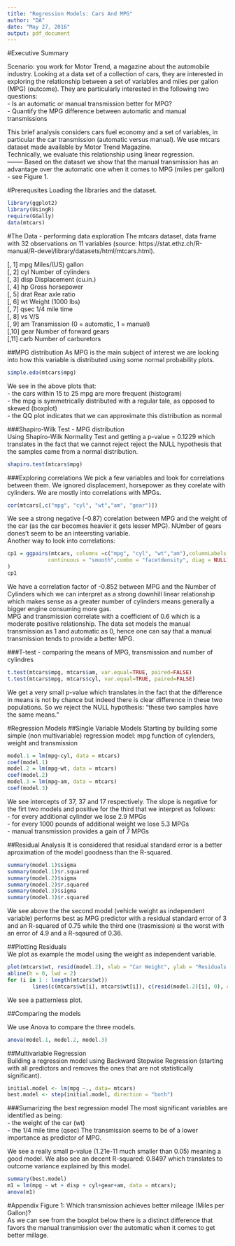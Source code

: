 ```yaml
---
title: "Regression Models: Cars And MPG"
author: "DA"
date: "May 27, 2016"
output: pdf_document
---
```

#Executive Summary

Scenario: you work for Motor Trend, a magazine about the automobile industry. Looking at a data set of a collection of cars, they are interested in exploring the relationship between a set of variables and miles per gallon (MPG) (outcome). They are particularly interested in the following two questions:  
- Is an automatic or manual transmission better for MPG?  
- Quantify the MPG difference between automatic and manual transmissions  

This brief analysis considers cars fuel economy and a set of variables, in particular the car transmission (automatic versus manual). We use mtcars dataset made available by Motor Trend Magazine.   
Technically, we evaluate this relationship using linear regression.   
--------
Based on the dataset we show that the manual transmission has an advantage over the automatic one when it comes to MPG (miles per gallon) - see Figure 1.  

#Prerequsites
Loading the libraries and the dataset.  
```r
library(ggplot2)
library(UsingR)
require(GGally)
data(mtcars)
```


#The Data - performing data exploration
The mtcars dataset, data frame with 32 observations on 11 variables (source: https://stat.ethz.ch/R-manual/R-devel/library/datasets/html/mtcars.html).  

[, 1]	mpg	Miles/(US) gallon  
[, 2]	cyl	Number of cylinders  
[, 3]	disp	Displacement (cu.in.)  
[, 4]	hp	Gross horsepower  
[, 5]	drat	Rear axle ratio  
[, 6]	wt	Weight (1000 lbs)  
[, 7]	qsec	1/4 mile time  
[, 8]	vs	V/S  
[, 9]	am	Transmission (0 = automatic, 1 = manual)  
[,10]	gear	Number of forward gears  
[,11]	carb	Number of carburetors  

##MPG distribution
As MPG is the main subject of interest we are looking into how this variable is distributed using some normal probability plots.
```r
simple.eda(mtcars$mpg)
```
We see in the above plots that:  
- the cars within 15 to 25 mpg are more frequent (histogram)  
- the mpg is symmetrically distributed with a regular tale, as opposed to skewed (boxplot)  
- the QQ plot indicates that we can approximate this distribution as normal  

###Shapiro-Wilk Test - MPG distribution   
Using Shapiro-Wilk Normality Test and getting a p-value = 0.1229 which translates in the fact that we cannot reject  reject the NULL hypothesis that the samples came from a normal distribution.  

```r
shapiro.test(mtcars$mpg)
```

###Exploring correlations
We pick a few variables and look for correlations between them. We ignored displacement, horsepower as they corelate with cylinders. We are mostly into correlations with MPGs.

```r
cor(mtcars[,c("mpg", "cyl", "wt","am", "gear")])
```
We see a strong negative (-0.87) corelation between MPG and the weight of the car (as the car becomes heavier it gets lesser MPG). NUmber of gears dones't seem to be an inteersting variable.    
Another way to look into correlations:    
```r
cp1 = ggpairs(mtcars, columns =c("mpg", "cyl", "wt","am"),columnLabels = c("MPG", "Cylinders","Wight", "Transmission"), lower = list(
             continuous = "smooth",combo = "facetdensity", diag = NULL)
)
cp1
```

We have a correlation factor of -0.852 between MPG and the Number of Cylinders which we can interpret as a strong downhill linear relationship which makes sense as a greater number of cylinders means generally a bigger engine consuming more gas.  
MPG and transmission correlate with a coefficient of 0.6 which is a moderate positive relationship. The data set models the manual transmission as 1 and automatic as 0, hence one can say that a manual transmission tends to provide a better MPG.



###T-test - comparing the means of MPG, transmission and number of cylindres

```r
t.test(mtcars$mpg, mtcars$am, var.equal=TRUE, paired=FALSE)
t.test(mtcars$mpg, mtcars$cyl, var.equal=TRUE, paired=FALSE)
```

We get a very small p-value which translates in the fact that the difference in means is not by chance but indeed there is clear difference in these two populations. So we reject the NULL hypothesis: "these two samples have the same means."  


#Regression  Models
##Single Variable Models
Starting by building some simple (non multivariable) regression model: mpg function of cylenders, weight and transmission
```r
model.1 = lm(mpg~cyl, data = mtcars)
coef(model.1)
model.2 = lm(mpg~wt, data = mtcars)
coef(model.2)
model.3 = lm(mpg~am, data = mtcars)
coef(model.3)
```
We see intercepts of 37, 37 and 17 respectively. The slope is negative for the firt two models and positive for the third that we interpret as follows:  
- for every additional cylinder we lose 2.9 MPGs  
- for every 1000 pounds of additional weight we lose 5.3 MPGs  
- manual transmission provides a gain of 7 MPGs  


##Residual Analysis
It is considered that residual standard error is a better aproximation of the model goodness than the R-squared.
```r
summary(model.1)$sigma
summary(model.1)$r.squared
summary(model.2)$sigma
summary(model.2)$r.squared
summary(model.3)$sigma
summary(model.3)$r.squared
```
We see above the the second model (vehicle weight as independent variable) performs best as MPG predictor with a residual standard error of 3 and an R-squared of 0.75 while the third one (trasmission) si the worst with an error of 4.9 and a R-sqaured of 0.36.  

##Plotting Residuals  
We plot as example the model using the weight as independent variable.    
```r
plot(mtcars$wt, resid(model.2), xlab = "Car Weight", ylab = "Residuals MPG", bg = "lightblue", col = "black", cex = 2, pch = 21,frame = FALSE)
abline(h = 0, lwd = 2)
for (i in 1 : length(mtcars$wt)) 
        lines(c(mtcars$wt[i], mtcars$wt[i]), c(resid(model.2)[i], 0), col = "red" , lwd = 2)
```

We see a patternless plot.  

##Comparing the models  

We use Anova to compare the three models.   
```r
anova(model.1, model.2, model.3)
```

##Multivariable Regression  
Building a regression model using Backward Stepwise Regression (starting with all predictors and removes the ones that are not statistically significant).

```r
initial.model <- lm(mpg ~., data= mtcars)
best.model <- step(initial.model, direction = "both")
```

###Sumarizing the best regression model
The most significant variables are identified as being:   
- the weight of the car (wt)   
- the 1/4 mile time (qsec)
The transmission seems to be of a lower importance as predictor of MPG.

We see a really small p-value (1.21e-11 much smaller than 0.05) meaning a good model.
We also see an decent R-squared: 0.8497 which translates to outcome variance explained by this model.
```r
summary(best.model)
m1 = lm(mpg ~ wt + disp + cyl+gear+am, data = mtcars);
anova(m1)
```



#Appendix
Figure 1: Which transmission achieves better mileage (Miles per Gallon)?  
As we can see from the boxplot below there is a distinct difference that favors the manual transmission over the automatic when it comes to get better millage.
